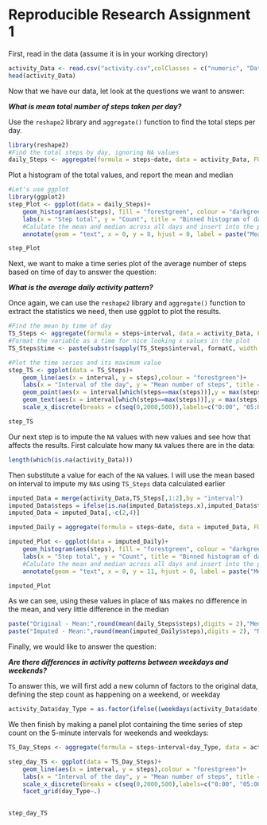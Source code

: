 Reproducible Research Assignment 1
========================================================

First, read in the data (assume it is in your working directory)
```r
activity_Data <- read.csv("activity.csv",colClasses = c("numeric", "Date", "numeric"))
head(activity_Data)
```


Now that we have our data, let look at the questions we want to answer:

***What is mean total number of steps taken per day?***

Use the `reshape2` library and `aggregate()` function to find the total steps per day.
```r
library(reshape2)
#Find the total steps by day, ignoring NA values
daily_Steps <- aggregate(formula = steps~date, data = activity_Data, FUN = sum, na.rm=TRUE)
```

Plot a histogram of the total values, and report the mean and median
```r
#Let's use ggplot
library(ggplot2)
step_Plot <- ggplot(data = daily_Steps)+
    geom_histogram(aes(steps), fill = "forestgreen", colour = "darkgreen")+
    labs(x = "Step total", y = "Count", title = "Binned histogram of daily step count totals")+
    #Calulate the mean and median across all days and insert into the plot
    annotate(geom = "text", x = 0, y = 8, hjust = 0, label = paste("Mean steps taken:", round(mean(daily_Steps$steps),digits = 2),"\nMedian steps taken:", median(daily_Steps$steps),sep=" ")) 

step_Plot
```

Next, we want to make a time series plot of the average number of steps based on time of day to answer the question:

***What is the average daily activity pattern?***

Once again, we can use the `reshape2` library and `aggregate()` function to extract the statistics we need, then use ggplot to plot the results.
```r
#Find the mean by time of day
TS_Steps <- aggregate(formula = steps~interval, data = activity_Data, FUN = mean, na.rm=TRUE)
#Format the variable as a time for nice looking x values in the plot
TS_Steps$time <- paste(substr(sapply(TS_Steps$interval, formatC, width = 4, flag = 0),1,2),":",substr(sapply(TS_Steps$interval, formatC, width = 4, flag = 0),3,4),sep="")

#Plot the time series and its maximum value
step_TS <- ggplot(data = TS_Steps)+
    geom_line(aes(x = interval, y = steps),colour = "forestgreen")+
    labs(x = "Interval of the day", y = "Mean number of steps", title = "Mean number of steps by time of day across all days")+
    geom_point(aes(x = interval[which(steps==max(steps))],y = max(steps)),colour="red", size = 3)+
    geom_text(aes(x = interval[which(steps==max(steps))],y = max(steps)),label = paste("Max mean steps interval starts at",TS_Steps$time[which(TS_Steps$steps==max(TS_Steps$steps))]), hjust = 0, vjust = 0)+
    scale_x_discrete(breaks = c(seq(0,2000,500)),labels=c("0:00", "05:00", "10:00", "15:00", "20:00"))

step_TS
```

Our next step is to impute the `NA` values with new values and see how that affects the results.
First calculate how many `NA` values there are in the data:
```r
length(which(is.na(activity_Data)))
```
Then substitute a value for each of the `NA` values. I will use the mean based on interval to impute my `NA`s using `TS_Steps` data calculated earlier
```r
imputed_Data = merge(activity_Data,TS_Steps[,1:2],by = "interval")
imputed_Data$steps = ifelse(is.na(imputed_Data$steps.x),imputed_Data$steps.y,imputed_Data$steps.x)
imputed_Data = imputed_Data[,-c(2,4)]

imputed_Daily = aggregate(formula = steps~date, data = imputed_Data, FUN = sum, na.rm=TRUE)

imputed_Plot <- ggplot(data = imputed_Daily)+
    geom_histogram(aes(steps), fill = "forestgreen", colour = "darkgreen")+
    labs(x = "Step total", y = "Count", title = "Binned histogram of daily step count totals with imputed NAs")+
    #Calulate the mean and median across all days and insert into the plot
    annotate(geom = "text", x = 0, y = 11, hjust = 0, label = paste("Mean steps taken:", round(mean(imputed_Daily$steps),digits = 2),"\nMedian steps taken:", round(median(imputed_Daily$steps),digits=2),sep=" "))

imputed_Plot
```

As we can see, using these values in place of `NA`s makes no difference in the mean, and very little difference in the median
```r
paste("Original - Mean:",round(mean(daily_Steps$steps),digits = 2),"Median:",median(daily_Steps$steps)) #Original 
paste("Imputed - Mean:",round(mean(imputed_Daily$steps),digits = 2), "Median:",round(median(imputed_Daily$steps),digits=2)) #Imputed
```

Finally, we would like to answer the question:

***Are there differences in activity patterns between weekdays and weekends?***

To answer this, we will first add a new column of factors to the original data, defining the step count as happening on a weekend, or weekday
```r
activity_Data$day_Type = as.factor(ifelse((weekdays(activity_Data$date)=="Sunday"|weekdays(activity_Data$date)=="Saturday"),"weekend", "weekday"))
```

We then finish by making a panel plot containing the time series of step count on the 5-minute intervals for weekends and weekdays:
```r
TS_Day_Steps <- aggregate(formula = steps~interval+day_Type, data = activity_Data, FUN = mean, na.rm=TRUE)

step_day_TS <- ggplot(data = TS_Day_Steps)+
    geom_line(aes(x = interval, y = steps),colour = "forestgreen")+
    labs(x = "Interval of the day", y = "Mean number of steps", title = "Mean number of steps by time of day and weekday type across all days")+
    scale_x_discrete(breaks = c(seq(0,2000,500),labels=c("0:00", "05:00", "10:00", "15:00", "20:00")))+
    facet_grid(day_Type~.)
    

step_day_TS
```







